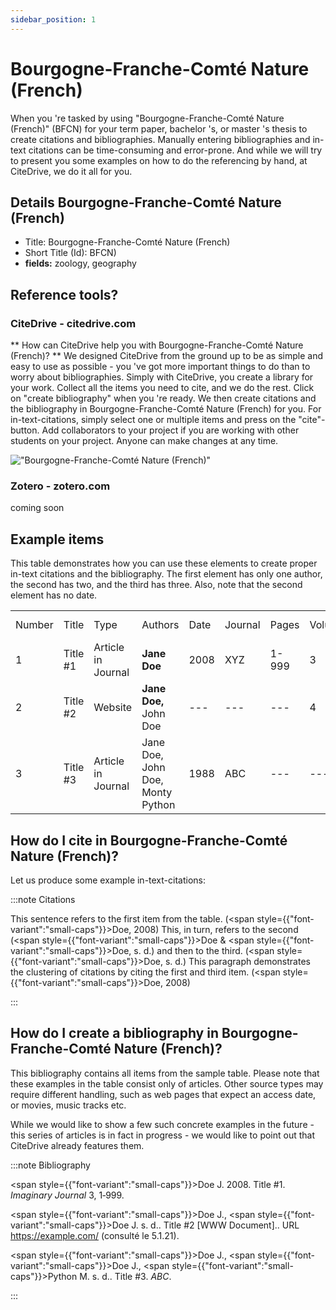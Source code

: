 ```yaml
---
sidebar_position: 1
---
```


# Bourgogne-Franche-Comté Nature (French)

When you 're tasked by using "Bourgogne-Franche-Comté Nature (French)" (BFCN) for your term paper, bachelor 's, or master 's thesis to create citations and bibliographies.
Manually entering bibliographies and in-text citations can be time-consuming and error-prone. And while we will try to present you some examples on how to do the referencing by hand, at CiteDrive, we do it all for you.

## Details  Bourgogne-Franche-Comté Nature (French)
* Title: Bourgogne-Franche-Comté Nature (French)
* Short Title (Id): BFCN)
* **fields:** zoology, geography

## Reference tools?
### CiteDrive - citedrive.com
** How can CiteDrive help you with Bourgogne-Franche-Comté Nature (French)? **
We designed CiteDrive from the ground up to be as simple and easy to use as possible - you 've got more important things to do than to worry about bibliographies. Simply with CiteDrive, you create a library for your work. Collect all the items you need to cite, and we do the rest. Click on "create bibliography" when you 're ready. We then create citations and the bibliography in Bourgogne-Franche-Comté Nature (French) for you. For in-text-citations, simply select one or multiple items and press on the "cite"-button. Add collaborators to your project if you are working with other students on your project. Anyone can make changes at any time.


!["Bourgogne-Franche-Comté Nature (French)"](images/bourgognefranchecomte-nature-french.svg "Choose Bourgogne-Franche-Comté Nature (French) in the CiteDrive App")

### Zotero - zotero.com

coming soon

## Example items

This table demonstrates how you can use these elements to create proper in-text citations and the bibliography. The first element has only one author, the second has two, and the third has three. Also, note that the second element has no date.


<table>
  <tr>
   <td>Number
   </td>
   <td>Title
   </td>
   <td>Type
   </td>
   <td>Authors
   </td>
   <td>Date
   </td>
   <td>Journal
   </td>
   <td>Pages
   </td>
   <td>Volume
   </td>
   <td>Issue
   </td>
   <td>Access Date
   </td>
  </tr>
  <tr>
   <td>1
   </td>
   <td>Title #1
   </td>
   <td>Article in Journal
   </td>
   <td><strong>Jane Doe</strong>
   </td>
   <td>2008
   </td>
   <td>XYZ
   </td>
   <td>1-999
   </td>
   <td>3
   </td>
   <td>2
   </td>
   <td>--
   </td>
  </tr>
  <tr>
   <td>
2
   </td>
   <td>Title #2
   </td>
   <td>Website
   </td>
   <td><strong>Jane Doe, </strong>John Doe
   </td>
   <td>---
   </td>
   <td>---
   </td>
   <td>---
   </td>
   <td>4
   </td>
   <td>---
   </td>
   <td>2020-05-01
   </td>
  </tr>
  <tr>
   <td>3
   </td>
   <td>Title #3
   </td>
   <td>Article in Journal
   </td>
   <td>Jane Doe, John Doe, Monty Python
   </td>
   <td>1988
   </td>
   <td>ABC
   </td>
   <td>---
   </td>
   <td>---
   </td>
   <td>16
   </td>
   <td>---
   </td>
  </tr>
</table>



## How do I cite in  Bourgogne-Franche-Comté Nature (French)?

Let us produce some example in-text-citations:

:::note Citations


This sentence refers to the first item from the table. (<span style={{"font-variant":"small-caps"}}>Doe</span>, 2008) This, in turn, refers to the second (<span style={{"font-variant":"small-caps"}}>Doe</span> &amp; <span style={{"font-variant":"small-caps"}}>Doe</span>, s. d.)
and then to the third.  (<span style={{"font-variant":"small-caps"}}>Doe</span>, s. d.)
This paragraph demonstrates the clustering of citations by citing the first and third item. (<span style={{"font-variant":"small-caps"}}>Doe</span>, 2008)

:::

## How do I create a bibliography in Bourgogne-Franche-Comté Nature (French)?

This bibliography contains all items from the sample table. Please note that these examples in the table consist only of articles. Other source types may require different handling, such as web pages that expect an access date, or movies, music tracks etc.

While we would like to show a few such concrete examples in the future - this series of articles is in fact in progress - we would like to point out that CiteDrive already features them.

:::note Bibliography

<span style={{"font-variant":"small-caps"}}>Doe</span> J. 2008. Title #1. <i>Imaginary Journal</i> 3, 1‑999.

<span style={{"font-variant":"small-caps"}}>Doe</span> J., <span style={{"font-variant":"small-caps"}}>Doe</span> J. s. d.. Title #2 [WWW Document].. URL https://example.com/ (consulté le 5.1.21).

<span style={{"font-variant":"small-caps"}}>Doe</span> J., <span style={{"font-variant":"small-caps"}}>Doe</span> J., <span style={{"font-variant":"small-caps"}}>Python</span> M. s. d.. Title #3. <i>ABC</i>.



:::


        